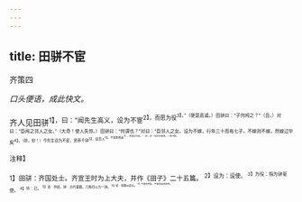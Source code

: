 ```yaml
---
---
---
```

title: 田骈不宦
---



齐策四

*口头便语，成此快文。*

齐人见田骈<sup>1】，曰：“闻先生高义，设为不宦<sup>2】，而愿为役<sup>3】。”（便是恶谑。）田骈曰：“子何闻之？”（丑。）对曰：“臣闻之邻人之女。”（大奇！使人失惊。）田骈曰：“何谓也？”对曰：“臣邻人之女，设为不嫁，行年三十而有七子，不嫁则不嫁，然嫁过毕矣<sup>4】。（妙，妙！）今先生设为不宦，资养千钟<sup>5】，徒百人<sup>6】，不宦则然矣<sup>7】，而宦过毕矣。”（妙，妙！旬法又微变。）田子辞。

<sup>注释】

<sup>1】田骈：齐国处士。齐宣王时为上大夫，并作《田子》二十五篇。
<sup>2】设为：设使。
<sup>3】为役：指为骈驱使。
<sup>4】毕：已。
<sup>5】资：供给。钟：古代量器，六斛四斗为一钟。
<sup>6】徒：指随从徒众。
<sup>7】不宦则然矣；不做官就这样啊。